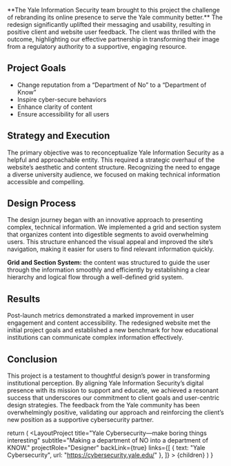
<p className="lead">**The Yale Information Security team brought to this project the challenge of rebranding its online presence to serve the Yale community better.** The redesign significantly uplifted their messaging and usability, resulting in positive client and website user feedback. The client was thrilled with the outcome, highlighting our effective partnership in transforming their image from a regulatory authority to a supportive, engaging resource.</p>

## Project Goals
- Change reputation from a “Department of No” to a “Department of Know”
- Inspire cyber-secure behaviors
- Enhance clarity of content
- Ensure accessibility for all users 

<ScreenShot src={homepageImage} title="Yale Cybersecurity Homepage"/>
<ScreenShot src={riskImage} title="Yale Cybersecurity Know Your Risk"/>
<ScreenShot src={clickImage} title="Yale Cybersecurity Click with Caution"/>
<ScreenShot src={passwordsImage} title="Yale Cybersecurity Use Secure Passwords"/>
<ScreenShot src={guideImage} title="Yale Cybersecurity Guide Mockup"/>

## Strategy and Execution

The primary objective was to reconceptualize Yale Information Security as a helpful and approachable entity. This required a strategic overhaul of the website’s aesthetic and content structure. Recognizing the need to engage a diverse university audience, we focused on making technical information accessible and compelling.

## Design Process

The design journey began with an innovative approach to presenting complex, technical information. We implemented a grid and section system that organizes content into digestible segments to avoid overwhelming users. This structure enhanced the visual appeal and improved the site’s navigation, making it easier for users to find relevant information quickly.

**Grid and Section System:** the content was structured to guide the user through the information smoothly and efficiently by establishing a clear hierarchy and logical flow through a well-defined grid system.

## Results

Post-launch metrics demonstrated a marked improvement in user engagement and content accessibility. The redesigned website met the initial project goals and established a new benchmark for how educational institutions can communicate complex information effectively.

## Conclusion

This project is a testament to thoughtful design’s power in transforming institutional perception. By aligning Yale Information Security’s digital presence with its mission to support and educate, we achieved a resonant success that underscores our commitment to client goals and user-centric design strategies. The feedback from the Yale community has been overwhelmingly positive, validating our approach and reinforcing the client’s new position as a supportive cybersecurity partner.


  return (
    <LayoutProject
      title="Yale Cybersecurity—make boring things interesting"
      subtitle="Making a department of NO into a department of KNOW."
      projectRole="Designer"
      backLink={true}
      links={[
        { text: "Yale Cybersecurity", url: "https://cybersecurity.yale.edu/" },
      ]}
    >
      {children}
    </LayoutProject>
  )
}